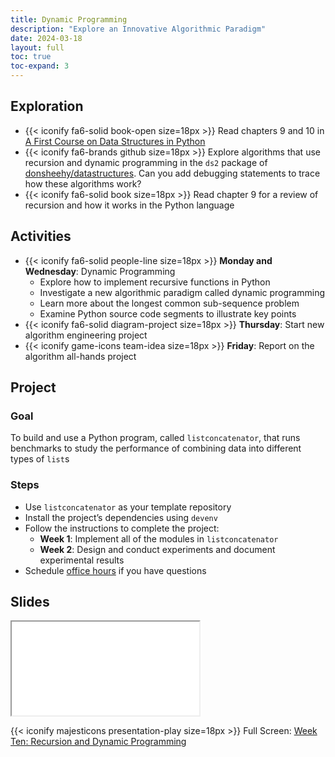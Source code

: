 ```yaml
---
title: Dynamic Programming
description: "Explore an Innovative Algorithmic Paradigm"
date: 2024-03-18
layout: full
toc: true
toc-expand: 3
---
```


## Exploration

- {{< iconify fa6-solid book-open size=18px >}} Read chapters 9 and 10 in [A
First Course on Data Structures in
Python](https://donsheehy.github.io/datastructures/)
- {{< iconify fa6-brands github size=18px >}} Explore algorithms that use recursion and dynamic
programming in the `ds2` package of
[donsheehy/datastructures](https://github.com/donsheehy/datastructures/). Can
you add debugging statements to trace how these algorithms work?
- {{< iconify fa6-solid book size=18px >}} Read chapter 9 for a review of
recursion and how it works in the Python language

## Activities

- {{< iconify fa6-solid people-line size=18px >}} **Monday and Wednesday**:
Dynamic Programming
  - Explore how to implement recursive functions in Python
  - Investigate a new algorithmic paradigm called dynamic programming
  - Learn more about the longest common sub-sequence problem
  - Examine Python source code segments to illustrate key points
- {{< iconify fa6-solid diagram-project size=18px >}} **Thursday**: Start new algorithm engineering project
- {{< iconify game-icons team-idea size=18px >}} **Friday**: Report on the algorithm all-hands project

## Project

### Goal

To build and use a Python program, called `listconcatenator`, that runs benchmarks to
study the performance of combining data into different types of `list`s

### Steps

- Use `listconcatenator` as your template repository
- Install the project's dependencies using `devenv`
- Follow the instructions to complete the project:
  - **Week 1**: Implement all of the modules in `listconcatenator`
  - **Week 2**: Design and conduct experiments and document experimental results
- Schedule [office hours](https://www.gregorykapfhammer.com/schedule/) if you
have questions

## Slides

```{=html}
<iframe class="slide-deck" src="../../slides/weekten/"></iframe>
```

{{< iconify majesticons presentation-play size=18px >}} Full Screen: [Week Ten: Recursion and Dynamic Programming](../../slides/weekten/)
